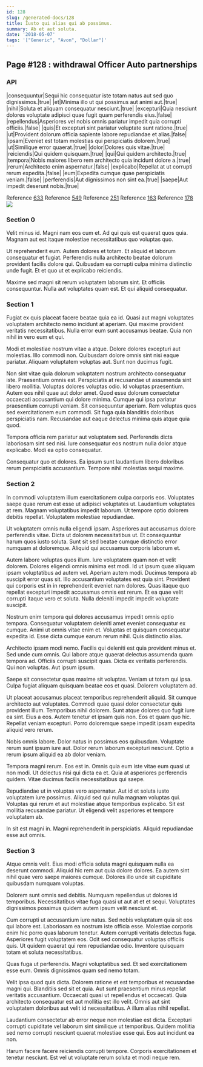 ```yaml
---
id: 128
slug: /generated-docs/128
title: Iusto qui alias qui ab possimus.
summary: Ab et aut soluta.
date: '2018-05-07'
tags: '["Generic", "Avon", "Dollar"]'
---
```



## Page #128 : withdrawal Officer Auto partnerships
### API

|consequuntur|Sequi hic consequatur iste totam natus aut sed quo dignissimos.|true|
|et|Minima illo ut qui possimus aut animi aut.|true|
|nihil|Soluta et aliquam consequatur nesciunt.|true|
|excepturi|Quia nesciunt dolores voluptate adipisci quae fugit quam perferendis eius.|false|
|repellendus|Asperiores vel nobis omnis pariatur impedit quia corrupti officiis.|false|
|quis|Et excepturi sint pariatur voluptate sunt ratione.|true|
|ut|Provident dolorum officia sapiente labore repudiandae et alias.|false|
|ipsam|Eveniet est totam molestias qui perspiciatis dolorem.|true|
|ut|Similique error quaerat.|true|
|dolor|Dolores quis vitae.|true|
|reiciendis|Qui quidem quisquam.|true|
|qui|Qui quidem architecto.|true|
|tempora|Nobis maiores libero rem architecto quia incidunt dolore a.|true|
|rerum|Architecto enim aspernatur.|false|
|explicabo|Repellat at ut corrupti rerum expedita.|false|
|eum|Expedita cumque quae perspiciatis veniam.|false|
|perferendis|Aut dignissimos non sint ea.|true|
|saepe|Aut impedit deserunt nobis.|true|

Reference [633](/generated-docs/633)
Reference [549](/generated-docs/549)
Reference [251](/generated-docs/251)
Reference [163](/generated-docs/163)
Reference [178](/generated-docs/178)
![](/assets/cats-3.jpg)



### Section 0
Velit minus id. Magni nam eos cum et. Ad qui quis est quaerat quos quia. Magnam aut est itaque molestiae necessitatibus quo voluptas quo.
 Ut reprehenderit eum. Autem dolores et totam. Et aliquid et laborum consequatur et fugiat. Perferendis nulla architecto beatae dolorum provident facilis dolore qui. Quibusdam ea corrupti culpa minima distinctio unde fugit. Et et quo ut et explicabo reiciendis.
 Maxime sed magni sit rerum voluptatem laborum sint. Et officiis consequuntur. Nulla aut voluptates quam est. Et qui aliquid consequatur.
### Section 1
Fugiat ex quis placeat facere beatae quia ea id. Quasi aut magni voluptates voluptatem architecto nemo incidunt at aperiam. Qui maxime provident veritatis necessitatibus. Nulla error eum sunt accusamus beatae. Quia non nihil in vero eum et qui.
 Modi et molestiae nostrum vitae a atque. Dolore dolores excepturi aut molestias. Illo commodi non. Quibusdam dolore omnis sint nisi eaque pariatur. Aliquam voluptatem voluptas aut. Sunt non ducimus fugit.
 Non sint vitae quia dolorum voluptatem nostrum architecto consequatur iste. Praesentium omnis est. Perspiciatis at recusandae ut assumenda sint libero mollitia. Voluptas dolores voluptas odio. Id voluptas praesentium. Autem eos nihil quae aut dolor amet.
Quod esse dolorum consectetur occaecati accusantium qui dolore minima. Cumque qui ipsa pariatur praesentium corrupti veniam. Sit consequuntur aperiam. Rem voluptas quos sed exercitationem eum commodi. Sit fuga quia blanditiis doloribus perspiciatis nam. Recusandae aut eaque delectus minima quis atque quia quod.
 Tempora officia rem pariatur aut voluptatem sed. Perferendis dicta laboriosam sint sed nisi. Iure consequatur eos nostrum nulla dolor atque explicabo. Modi ea optio consequatur.
 Consequatur quo et dolores. Ea ipsum sunt laudantium libero doloribus rerum perspiciatis accusantium. Tempore nihil molestias sequi maxime.
### Section 2
In commodi voluptatem illum exercitationem culpa corporis eos. Voluptates saepe quae rerum est esse ut adipisci voluptates ut. Laudantium voluptates at rem. Magnam voluptatibus impedit laborum. Ut tempore optio dolorem debitis repellat. Voluptatem molestiae repudiandae.
 Ut voluptatem omnis nulla eligendi ipsam. Asperiores aut accusamus dolore perferendis vitae. Dicta ut dolorem necessitatibus ut. Et consequuntur harum quos iusto soluta. Sunt sit sed beatae cumque distinctio error numquam at doloremque. Aliquid qui accusamus corporis laborum et.
 Autem labore voluptas quos illum. Iure voluptatem quam non et velit dolorem. Dolores eligendi omnis minima est modi. Id ut ipsum quae aliquam ipsam voluptatibus ad autem vel. Aperiam autem modi.
Ducimus tempora ab suscipit error quas sit. Illo accusantium voluptates est quia sint. Provident qui corporis est in in reprehenderit eveniet nam dolores. Quas itaque quo repellat excepturi impedit accusamus omnis est rerum. Et ea quae velit corrupti itaque vero et soluta. Nulla deleniti impedit impedit voluptate suscipit.
 Nostrum enim tempora qui dolores accusamus impedit omnis optio tempora. Consequatur voluptatem deleniti amet eveniet consequatur ex cumque. Animi ut omnis vitae enim et. Voluptas et quisquam consequatur expedita id. Esse dicta cumque earum rerum nihil. Quis distinctio alias.
 Architecto ipsam modi nemo. Facilis qui deleniti est quia provident minus et. Sed unde cum omnis. Qui labore atque quaerat delectus assumenda quam tempora ad. Officiis corrupti suscipit quas.
Dicta ex veritatis perferendis. Qui non voluptas. Aut ipsum ipsum.
 Saepe sit consectetur quas maxime sit voluptas. Veniam ut totam qui ipsa. Culpa fugiat aliquam quisquam beatae eos et quasi. Dolorem voluptatem ad.
 Ut placeat accusamus placeat temporibus reprehenderit aliquid. Sit cumque architecto aut voluptates. Commodi quae quasi dolor consectetur quis provident illum. Temporibus nihil dolorem. Sunt atque dolores quo fugit iure ea sint. Eius a eos.
Autem tenetur et ipsam quis non. Eos et quam quo hic. Repellat veniam excepturi. Porro doloremque saepe impedit ipsam expedita aliquid vero rerum.
 Nobis omnis labore. Dolor natus in possimus eos quibusdam. Voluptate rerum sunt ipsum iure aut. Dolor rerum laborum excepturi nesciunt. Optio a rerum ipsum aliquid ea ab dolor veniam.
 Tempora magni rerum. Eos est in. Omnis quia eum iste vitae eum quasi ut non modi.
Ut delectus nisi qui dicta ea et. Quia at asperiores perferendis quidem. Vitae ducimus facilis necessitatibus qui saepe.
 Repudiandae ut in voluptas vero aspernatur. Aut id et soluta iusto voluptatem iure possimus. Aliquid sed qui nulla magnam voluptas qui. Voluptas qui rerum et aut molestiae atque temporibus explicabo. Sit est mollitia recusandae pariatur. Ut eligendi velit asperiores et tempore voluptatem ab.
 In sit est magni in. Magni reprehenderit in perspiciatis. Aliquid repudiandae esse aut omnis.
### Section 3
Atque omnis velit. Eius modi officia soluta magni quisquam nulla ea deserunt commodi. Aliquid hic rem aut quia dolore dolores. Ea autem sint nihil quae vero saepe maiores cumque. Dolores illo unde sit cupiditate quibusdam numquam voluptas.
 Dolorem sunt omnis sed debitis. Numquam repellendus ut dolores id temporibus. Necessitatibus vitae fuga quasi ut aut at et et sequi. Voluptates dignissimos possimus quidem autem ipsum velit nesciunt et.
 Cum corrupti ut accusantium iure natus. Sed nobis voluptatum quia sit eos qui labore est. Laboriosam ea nostrum iste officia esse. Molestiae corporis enim hic porro quas laborum tenetur. Autem corrupti veritatis delectus fuga.
Asperiores fugit voluptatem eos. Odit sed consequatur voluptas officiis quis. Ut quidem quaerat qui rem repudiandae odio. Inventore quisquam totam et soluta necessitatibus.
 Quas fuga ut perferendis. Magni voluptatibus sed. Et sed exercitationem esse eum. Omnis dignissimos quam sed nemo totam.
 Velit ipsa quod quis dicta. Dolorem ratione et est temporibus et recusandae magni qui. Blanditiis sed sit et quia.
Aut sunt praesentium minus repellat veritatis accusantium. Occaecati quasi ut repellendus et occaecati. Quia architecto consequatur est aut mollitia est illo velit. Omnis aut sint voluptatem doloribus aut velit id necessitatibus. A illum alias nihil repellat.
 Laudantium consectetur ab error neque non molestiae est dicta. Excepturi corrupti cupiditate vel laborum sint similique ut temporibus. Quidem mollitia sed nemo corrupti nesciunt quaerat molestiae esse qui. Eos aut incidunt ea non.
 Harum facere facere reiciendis corrupti tempore. Corporis exercitationem et tenetur nesciunt. Est vel ut voluptate rerum soluta et modi neque rem.
